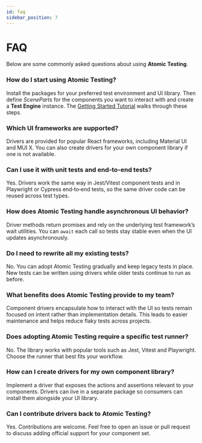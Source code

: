 ```yaml
---
id: faq
sidebar_position: 7
---
```


# FAQ

Below are some commonly asked questions about using **Atomic Testing**.

### How do I start using Atomic Testing?

Install the packages for your preferred test environment and UI library. Then define *SceneParts* for the components you want to interact with and create a **Test Engine** instance. The [Getting Started Tutorial](./getting-started-tutorial.mdx) walks through these steps.

### Which UI frameworks are supported?

Drivers are provided for popular React frameworks, including Material UI and MUI&nbsp;X. You can also create drivers for your own component library if one is not available.

### Can I use it with unit tests and end‑to‑end tests?

Yes. Drivers work the same way in Jest/Vitest component tests and in Playwright or Cypress end‑to‑end tests, so the same driver code can be reused across test types.

### How does Atomic Testing handle asynchronous UI behavior?

Driver methods return promises and rely on the underlying test framework’s wait utilities. You can `await` each call so tests stay stable even when the UI updates asynchronously.

### Do I need to rewrite all my existing tests?

No. You can adopt Atomic Testing gradually and keep legacy tests in place. New tests can be written using drivers while older tests continue to run as before.

### What benefits does Atomic Testing provide to my team?

Component drivers encapsulate how to interact with the UI so tests remain focused on intent rather than implementation details. This leads to easier maintenance and helps reduce flaky tests across projects.

### Does adopting Atomic Testing require a specific test runner?

No. The library works with popular tools such as Jest, Vitest and Playwright. Choose the runner that best fits your workflow.

### How can I create drivers for my own component library?

Implement a driver that exposes the actions and assertions relevant to your components. Drivers can live in a separate package so consumers can install them alongside your UI library.

### Can I contribute drivers back to Atomic Testing?

Yes. Contributions are welcome. Feel free to open an issue or pull request to discuss adding official support for your component set.
